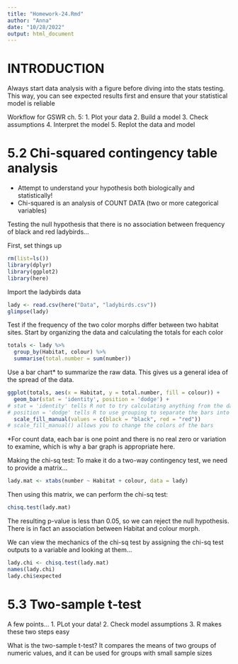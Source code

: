 ```yaml
---
title: "Homework-24.Rmd"
author: "Anna"
date: "10/28/2022"
output: html_document
---
```


# INTRODUCTION
Always start data analysis with a figure before diving into the stats testing. This way, you can see expected results first and ensure that your statistical model is reliable

Workflow for GSWR ch. 5:
1. Plot your data 
2. Build a model
3. Check assumptions
4. Interpret the model
5. Replot the data and model

# 5.2 Chi-squared contingency table analysis
- Attempt to understand your hypothesis both biologically and statistically!
- Chi-squared is an analysis of COUNT DATA (two or more categorical variables)

Testing the null hypothesis that there is no association between frequency of black and red ladybirds...

First, set things up
```r
rm(list=ls())
library(dplyr)
library(ggplot2)
library(here)
```

Import the ladybirds data
```r
lady <- read.csv(here("Data", "ladybirds.csv"))
glimpse(lady)
```

Test if the frequency of the two color morphs differ between two habitat sites. Start by organizing the data and calculating the totals for each color
```r
totals <- lady %>%
  group_by(Habitat, colour) %>%
  summarise(total.number = sum(number))
```

Use a bar chart* to summarize the raw data. This gives us a general idea of the spread of the data.
```r
ggplot(totals, aes(x = Habitat, y = total.number, fill = colour)) +
  geom_bar(stat = 'identity', position = 'dodge') +
# stat = 'identity' tells R not to try calculating anything from the data
# position = 'dodge' tells R to use grouping to separate the bars into designated categories
  scale_fill_manual(values = c(black = "black", red = "red"))
# scale_fill_manual() allows you to change the colors of the bars 
```
*For count data, each bar is one point and there is no real zero or variation to examine, which is why a bar graph is appropriate here. 

Making the chi-sq test:
To make it do a two-way contingency test, we need to provide a matrix...
```r
lady.mat <- xtabs(number ~ Habitat + colour, data = lady)
```

Then using this matrix, we can perform the chi-sq test:
```r
chisq.test(lady.mat)
```
The resulting p-value is less than 0.05, so we can reject the null hypothesis. There is in fact an association between Habitat and colour morph.

We can view the mechanics of the chi-sq test by assigning the chi-sq test outputs to a variable and looking at them...
```r
lady.chi <- chisq.test(lady.mat)
names(lady.chi)
lady.chi$expected
```

# 5.3 Two-sample t-test

A few points...
1. PLot your data!
2. Check model assumptions
3. R makes these two steps easy

What is the two-sample t-test? It compares the means of two groups of numeric values, and it can be used for groups with small sample sizes











